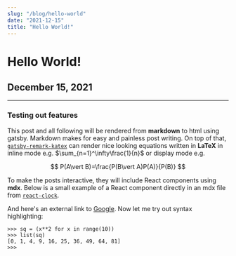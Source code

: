 ```yaml
---
slug: "/blog/hello-world"
date: "2021-12-15"
title: "Hello World!"
---
```



# Hello World!
## December 15, 2021
---
### Testing out features

This post and all following will be rendered from **markdown** to html using gatsby. Markdown makes for easy and painless post writing. On top of that, [`gatsby-remark-katex`](https://www.gatsbyjs.com/plugins/gatsby-remark-katex/?=gatsby-remark-) can render nice looking equations written in **LaTeX** in inline mode e.g. $\sum_{n=1}^\infty\frac{1}{n}$ or display mode e.g.

$$
P(A\vert B)=\frac{P(B\vert A)P(A)}{P(B)}
$$

To make the posts interactive, they will include React components using **mdx**. Below is a small example of a React component directly in an mdx file from [`react-clock`](https://github.com/wojtekmaj/react-clock).

<LiveClock />

And here's an external link to [Google](https://google.com). Now let me try out syntax highlighting:

```ipython{numberLines: true}
>>> sq = (x**2 for x in range(10))
>>> list(sq)
[0, 1, 4, 9, 16, 25, 36, 49, 64, 81]
>>> 
```